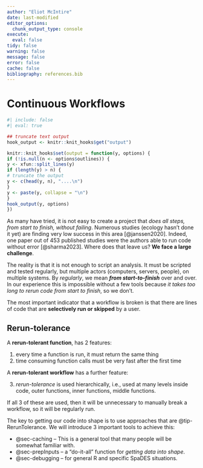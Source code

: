 ```yaml
---
author: "Eliot McIntire"
date: last-modified
editor_options:
  chunk_output_type: console
execute:
  eval: false
tidy: false
warning: false
message: false
error: false
cache: false
bibliography: references.bib
---
```


# Continuous Workflows

```r
#| include: false
#| eval: true

## truncate text output
hook_output <- knitr::knit_hooks$get("output")

knitr::knit_hooks$set(output = function(y, options) {
if (!is.null(n <- options$outlines)) {
y <- xfun::split_lines(y)
if (length(y) > n) {
# truncate the output
y <- c(head(y, n), "....\n")
}
y <- paste(y, collapse = "\n")
}
hook_output(y, options)
})

```

As many have tried, it is not easy to create a project that *does all
steps, from start to finish, without failing*. Numerous studies (ecology
hasn't done it yet) are finding very low success in this area
[@janssen2020]. Indeed, one paper out of 453 published studies were the
authors able to run code without error [@sharma2023]. Where does that
leave us? **We face a large challenge**.

The reality is that it is not enough to script an analysis. It must be
scripted and tested regularly, but multiple actors (computers, servers,
people), on multiple systems. By *regularly*, we mean ***from
start-to-finish*** over and over. In our experience this is impossible
without a few tools because *it takes too long to rerun code from start
to finish*, so we don't. 

The most important indicator that a workflow is broken is that there are lines of 
code that are **selectively run or skipped** by a user. 

::: {#tip-RerunTolerance .callout-tip}
## Rerun-tolerance

A **rerun-tolerant function**, has 2 features:

1. every time a function is run, it must return the same thing
2. time consuming function calls must be very fast after the first time

A **rerun-tolerant workflow** has a further feature:

3. *rerun-tolerance* is used hierarchically, i.e., used at many levels inside code, outer functions, inner functions, middle functions.

If all 3 of these are used, then it will be unnecessary to manually break a workflow, so it will be regularly run. 
:::

The key to getting our code into shape is to use approaches that are
@tip-RerunTolerance. We will introduce 3 important tools to achieve this:

- @sec-caching -- This is a general tool that many
people will be somewhat familiar with. 
- @sec-prepInputs -- a "do-it-all" function for *getting data into
shape*.
- @sec-debugging -- for general R and specific SpaDES situations.


